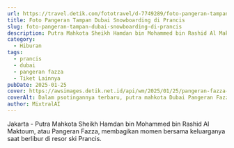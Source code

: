 ```yaml
---
url: https://travel.detik.com/fototravel/d-7749289/foto-pangeran-tampan-dubai-snowboarding-di-prancis
title: Foto Pangeran Tampan Dubai Snowboarding di Prancis
slug: foto-pangeran-tampan-dubai-snowboarding-di-prancis
description: Putra Mahkota Sheikh Hamdan bin Mohammed bin Rashid Al Maktoum atau Pangeran Fazza membagikan momen dirinya bersama keluarga berlibur di resor ski Prancis.
category:
  - Hiburan
tags:
  - prancis
  - dubai
  - pangeran fazza
  - Tiket Lainnya
pubDate: 2025-01-25
cover: https://awsimages.detik.net.id/api/wm/2025/01/25/pangeran-fazza-di-resor-ski-prancis-4_169.jpeg?wid=54&w=650&v=1&t=jpeg
coverAlt: Dalam psotingannya terbaru, putra mahkota Dubai Pangeran Fazza, atau nama lengkapnya Sheikh Hamdan bin Mohammed bin Rashid Al Maktoum membagikan fotonya sedang snowboarding.
author: MixtralAI
---
```

Jakarta - Putra Mahkota Sheikh Hamdan bin Mohammed bin Rashid Al Maktoum, atau Pangeran Fazza, membagikan momen bersama keluarganya saat berlibur di resor ski Prancis.
